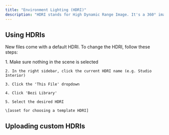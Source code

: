 ```yaml
---
title: "Environment Lighting (HDRI)"
description: "HDRI stands for High Dynamic Range Image. It's a 360° image that is projected on an infinitely large sphere for lighting, skybox, and background purposes."
---
```


## Using HDRIs

New files come with a default HDRI. To change the HDRI, follow these steps:&#x20;

<AccordionGroup>
  <Accordion title="Selecting a Bezi-provided HDRI" defaultOpen={false}>
    1. Make sure nothing in the scene is selected

    2. In the right sidebar, click the current HDRI name (e.g. Studio Interior)

    3. Click the 'This File' dropdown

    4. Click 'Bezi Library'

    5. Select the desired HDRI

    \[asset for choosing a template HDRI]
  </Accordion>

  <Accordion title="Uploading a custom HDRI" defaultOpen={false}>

  </Accordion>
</AccordionGroup>

## Uploading custom HDRIs
